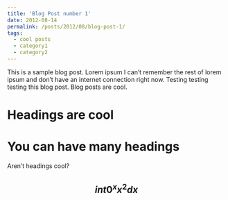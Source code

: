 ```yaml
---
title: 'Blog Post number 1'
date: 2012-08-14
permalink: /posts/2012/08/blog-post-1/
tags:
  - cool posts
  - category1
  - category2
---
```


This is a sample blog post. Lorem ipsum I can't remember the rest of lorem ipsum and don't have an internet connection right now. Testing testing testing this blog post. Blog posts are cool.

Headings are cool
======

You can have many headings
======

Aren't headings cool?

$$ int{0}^{x} x^2 dx$$
------
